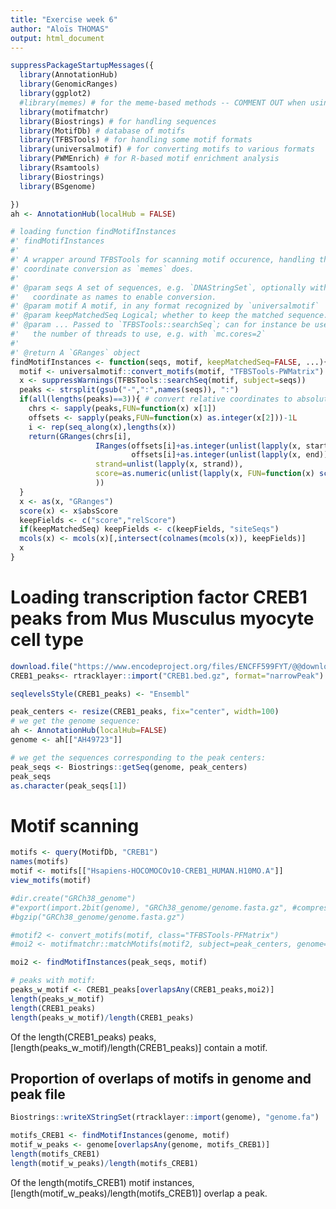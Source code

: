 ```yaml
---
title: "Exercise week 6"
author: "Aloïs THOMAS"
output: html_document
---
```


```r
suppressPackageStartupMessages({
  library(AnnotationHub)
  library(GenomicRanges)
  library(ggplot2)
  #library(memes) # for the meme-based methods -- COMMENT OUT when using alternatives
  library(motifmatchr)
  library(Biostrings) # for handling sequences
  library(MotifDb) # database of motifs
  library(TFBSTools) # for handling some motif formats
  library(universalmotif) # for converting motifs to various formats
  library(PWMEnrich) # for R-based motif enrichment analysis
  library(Rsamtools)
  library(Biostrings)
  library(BSgenome)

})
ah <- AnnotationHub(localHub = FALSE)

# loading function findMotifInstances
#' findMotifInstances
#'
#' A wrapper around TFBSTools for scanning motif occurence, handling the
#' coordinate conversion as `memes` does.
#'
#' @param seqs A set of sequences, e.g. `DNAStringSet`, optionally with
#'   coordinate as names to enable conversion.
#' @param motif A motif, in any format recognized by `universalmotif`
#' @param keepMatchedSeq Logical; whether to keep the matched sequence.
#' @param ... Passed to `TFBSTools::searchSeq`; can for instance be used to set
#'   the number of threads to use, e.g. with `mc.cores=2`
#'
#' @return A `GRanges` object
findMotifInstances <- function(seqs, motif, keepMatchedSeq=FALSE, ...){
  motif <- universalmotif::convert_motifs(motif, "TFBSTools-PWMatrix")
  x <- suppressWarnings(TFBSTools::searchSeq(motif, subject=seqs))
  peaks <- strsplit(gsub("-",":",names(seqs)), ":")
  if(all(lengths(peaks)==3)){ # convert relative coordinates to absolute
    chrs <- sapply(peaks,FUN=function(x) x[1])
    offsets <- sapply(peaks,FUN=function(x) as.integer(x[2]))-1L
    i <- rep(seq_along(x),lengths(x))
    return(GRanges(chrs[i],
                   IRanges(offsets[i]+as.integer(unlist(lapply(x, start))),
                           offsets[i]+as.integer(unlist(lapply(x, end)))),
                   strand=unlist(lapply(x, strand)),
                   score=as.numeric(unlist(lapply(x, FUN=function(x) score(x))))
                   ))
  }
  x <- as(x, "GRanges")
  score(x) <- x$absScore
  keepFields <- c("score","relScore")
  if(keepMatchedSeq) keepFields <- c(keepFields, "siteSeqs")
  mcols(x) <- mcols(x)[,intersect(colnames(mcols(x)), keepFields)]
  x
}
```

# Loading transcription factor CREB1 peaks from Mus Musculus myocyte cell type

```r
download.file("https://www.encodeproject.org/files/ENCFF599FYT/@@download/ENCFF599FYT.bed.gz", "CREB1.bed.gz", mode = "wb")
CREB1_peaks<- rtracklayer::import("CREB1.bed.gz", format="narrowPeak")

seqlevelsStyle(CREB1_peaks) <- "Ensembl"
```

```r
peak_centers <- resize(CREB1_peaks, fix="center", width=100)
# we get the genome sequence:
ah <- AnnotationHub(localHub=FALSE)
genome <- ah[["AH49723"]]

# we get the sequences corresponding to the peak centers:
peak_seqs <- Biostrings::getSeq(genome, peak_centers)
peak_seqs
as.character(peak_seqs[1])
```

# Motif scanning

```r
motifs <- query(MotifDb, "CREB1")
names(motifs)
motif <- motifs[["Hsapiens-HOCOMOCOv10-CREB1_HUMAN.H10MO.A"]]
view_motifs(motif)
```

```r
#dir.create("GRCh38_genome")
#"export(import.2bit(genome), "GRCh38_genome/genome.fasta.gz", #compress=TRUE)
#bgzip("GRCh38_genome/genome.fasta.gz")
```

```r
#motif2 <- convert_motifs(motif, class="TFBSTools-PFMatrix")
#moi2 <- motifmatchr::matchMotifs(motif2, subject=peak_centers, genome=Rsamtools::FaFile("GRCh38_genome/genome.fasta.bgz"), out="positions")[[1]]

moi2 <- findMotifInstances(peak_seqs, motif)
```

```r
# peaks with motif:
peaks_w_motif <- CREB1_peaks[overlapsAny(CREB1_peaks,moi2)]
length(peaks_w_motif)
length(CREB1_peaks)
length(peaks_w_motif)/length(CREB1_peaks)
```

Of the length(CREB1_peaks) peaks, [length(peaks_w_motif)/length(CREB1_peaks)] contain a motif.

## Proportion of overlaps of motifs in genome and peak file

```r
Biostrings::writeXStringSet(rtracklayer::import(genome), "genome.fa")
```

```r
motifs_CREB1 <- findMotifInstances(genome, motif)
motif_w_peaks <- genome[overlapsAny(genome, motifs_CREB1)]
length(motifs_CREB1)
length(motif_w_peaks)/length(motifs_CREB1)
```

Of the length(motifs_CREB1) motif instances, [length(motif_w_peaks)/length(motifs_CREB1)] overlap a peak.
